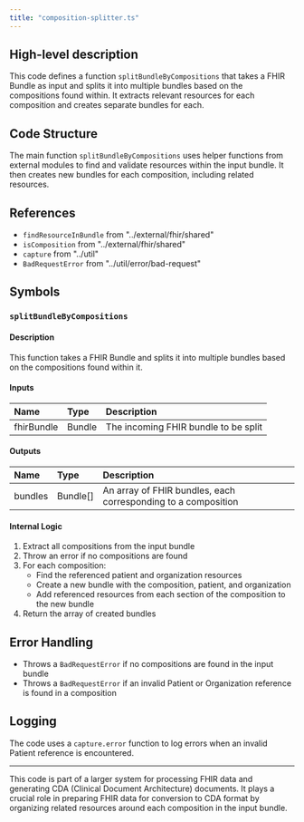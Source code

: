 ```yaml
---
title: "composition-splitter.ts"
---
```


## High-level description
This code defines a function `splitBundleByCompositions` that takes a FHIR Bundle as input and splits it into multiple bundles based on the compositions found within. It extracts relevant resources for each composition and creates separate bundles for each.

## Code Structure
The main function `splitBundleByCompositions` uses helper functions from external modules to find and validate resources within the input bundle. It then creates new bundles for each composition, including related resources.

## References
- `findResourceInBundle` from "../external/fhir/shared"
- `isComposition` from "../external/fhir/shared"
- `capture` from "../util"
- `BadRequestError` from "../util/error/bad-request"

## Symbols

### `splitBundleByCompositions`
#### Description
This function takes a FHIR Bundle and splits it into multiple bundles based on the compositions found within it.

#### Inputs
| Name | Type | Description |
|:-----|:-----|:------------|
| fhirBundle | Bundle | The incoming FHIR bundle to be split |

#### Outputs
| Name | Type | Description |
|:-----|:-----|:------------|
| bundles | Bundle[] | An array of FHIR bundles, each corresponding to a composition |

#### Internal Logic
1. Extract all compositions from the input bundle
2. Throw an error if no compositions are found
3. For each composition:
   - Find the referenced patient and organization resources
   - Create a new bundle with the composition, patient, and organization
   - Add referenced resources from each section of the composition to the new bundle
4. Return the array of created bundles

## Error Handling
- Throws a `BadRequestError` if no compositions are found in the input bundle
- Throws a `BadRequestError` if an invalid Patient or Organization reference is found in a composition

## Logging
The code uses a `capture.error` function to log errors when an invalid Patient reference is encountered.

___

This code is part of a larger system for processing FHIR data and generating CDA (Clinical Document Architecture) documents. It plays a crucial role in preparing FHIR data for conversion to CDA format by organizing related resources around each composition in the input bundle.